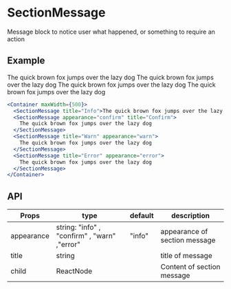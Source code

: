 
# SectionMessage

Message block to notice user what happened, or something to require an action

## Example

<Container maxWidth={500}>
  <SectionMessage title="Info">The quick brown fox jumps over the lazy dog</SectionMessage>
  <SectionMessage appearance="confirm" title="Confirm">
    The quick brown fox jumps over the lazy dog
  </SectionMessage>
  <SectionMessage title="Warn" appearance="warn">
    The quick brown fox jumps over the lazy dog
  </SectionMessage>
  <SectionMessage title="Error" appearance="error">
    The quick brown fox jumps over the lazy dog
  </SectionMessage>
</Container>

```jsx
<Container maxWidth={500}>
  <SectionMessage title="Info">The quick brown fox jumps over the lazy dog</SectionMessage>
  <SectionMessage appearance="confirm" title="Confirm">
    The quick brown fox jumps over the lazy dog
  </SectionMessage>
  <SectionMessage title="Warn" appearance="warn">
    The quick brown fox jumps over the lazy dog
  </SectionMessage>
  <SectionMessage title="Error" appearance="error">
    The quick brown fox jumps over the lazy dog
  </SectionMessage>
</Container>
```

## API

| Props      | type                                         | default | description                   |
| ---------- | -------------------------------------------- | ------- | ----------------------------- |
| appearance | string: "info" , "confirm" , "warn" ,"error" | "info"  | appearance of section message |
| title      | string                                       |         | title of message              |
| child      | ReactNode                                    |         | Content of section message    |
